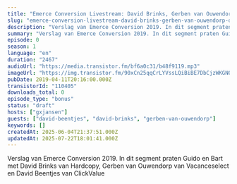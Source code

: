 ```yaml
---
title: "Emerce Conversion Livestream: David Brinks, Gerben van Ouwendorp, David Beentjes (ClickValue)"
slug: "emerce-conversion-livestream-david-brinks-gerben-van-ouwendorp-david-beentjes"
description: "Verslag van Emerce Conversion 2019. In dit segment praten Guido en Bart met David Brinks van Hardcopy, Gerben van Ouwendorp van Vacanceselect en David Beentjes van ClickValue"
summary: "Verslag van Emerce Conversion 2019. In dit segment praten Guido en Bart met David Brinks van Hardcopy, Gerben van Ouwendorp van Vacanceselect en David Beentjes van ClickValue"
episode: 0
season: 1
language: "en"
duration: "2467"
audioUrl: "https://media.transistor.fm/bf6a0c31/b48f9119.mp3"
imageUrl: "https://img.transistor.fm/90xCn25qqCrLYVssLQiBiBE7DbCjzWKGN0ePbID79BY/rs:fill:3000:3000:1/q:60/aHR0cHM6Ly9pbWct/dXBsb2FkLXByb2R1/Y3Rpb24udHJhbnNp/c3Rvci5mbS9lcGlz/b2RlLzExMDQwNS8x/NjAyMDc1NzQ3LWFy/dHdvcmsuanBn.webp"
pubDate: 2019-04-11T20:16:00.000Z
transistorId: "110405"
downloads_total: 0
episode_type: "bonus"
status: "draft"
hosts: ["gxjansen"]
guests: ["david-beentjes", "david-brinks", "gerben-van-ouwendorp"]
keywords: []
createdAt: 2025-06-04T21:37:51.000Z
updatedAt: 2025-07-22T18:01:41.000Z
---
```


Verslag van Emerce Conversion 2019. In dit segment praten Guido en Bart met David Brinks van Hardcopy, Gerben van Ouwendorp van Vacanceselect en David Beentjes van ClickValue
